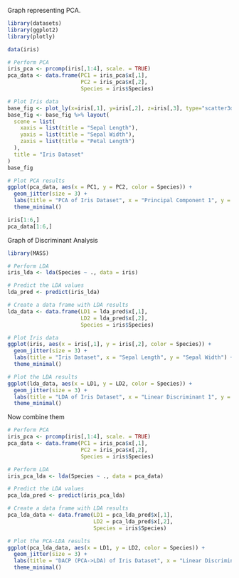 Graph representing PCA.

```r
library(datasets)
library(ggplot2)
library(plotly)

data(iris)

# Perform PCA
iris_pca <- prcomp(iris[,1:4], scale. = TRUE)
pca_data <- data.frame(PC1 = iris_pca$x[,1], 
                       PC2 = iris_pca$x[,2],
                       Species = iris$Species)

# Plot Iris data
base_fig <- plot_ly(x=iris[,1], y=iris[,2], z=iris[,3], type="scatter3d", mode="markers", color=iris$Species)
base_fig <- base_fig %>% layout(
  scene = list(
    xaxis = list(title = "Sepal Length"),
    yaxis = list(title = "Sepal Width"),
    zaxis = list(title = "Petal Length")
  ),
  title = "Iris Dataset"
)
base_fig

# Plot PCA results
ggplot(pca_data, aes(x = PC1, y = PC2, color = Species)) +
  geom_jitter(size = 3) +
  labs(title = "PCA of Iris Dataset", x = "Principal Component 1", y = "Principal Component 2") +
  theme_minimal()

iris[1:6,]
pca_data[1:6,]

```

Graph of Discriminant Analysis

```r
library(MASS)

# Perform LDA
iris_lda <- lda(Species ~ ., data = iris)

# Predict the LDA values
lda_pred <- predict(iris_lda)

# Create a data frame with LDA results
lda_data <- data.frame(LD1 = lda_pred$x[,1], 
                       LD2 = lda_pred$x[,2], 
                       Species = iris$Species)

# Plot Iris data
ggplot(iris, aes(x = iris[,1], y = iris[,2], color = Species)) +
  geom_jitter(size = 3) +
  labs(title = "Iris Dataset", x = "Sepal Length", y = "Sepal Width") +
  theme_minimal()

# Plot the LDA results
ggplot(lda_data, aes(x = LD1, y = LD2, color = Species)) +
  geom_jitter(size = 3) +
  labs(title = "LDA of Iris Dataset", x = "Linear Discriminant 1", y = "Linear Discriminant 2") +
  theme_minimal()

```

Now combine them

```r

# Perform PCA
iris_pca <- prcomp(iris[,1:4], scale. = TRUE)
pca_data <- data.frame(PC1 = iris_pca$x[,1], 
                       PC2 = iris_pca$x[,2],
                       Species = iris$Species)

# Perform LDA
iris_pca_lda <- lda(Species ~ ., data = pca_data)

# Predict the LDA values
pca_lda_pred <- predict(iris_pca_lda)

# Create a data frame with LDA results
pca_lda_data <- data.frame(LD1 = pca_lda_pred$x[,1], 
                           LD2 = pca_lda_pred$x[,2], 
                           Species = iris$Species)

# Plot the PCA-LDA results
ggplot(pca_lda_data, aes(x = LD1, y = LD2, color = Species)) +
  geom_jitter(size = 3) +
  labs(title = "DACP (PCA->LDA) of Iris Dataset", x = "Linear Discriminant 1", y = "Linear Discriminant 2") +
  theme_minimal()
```
